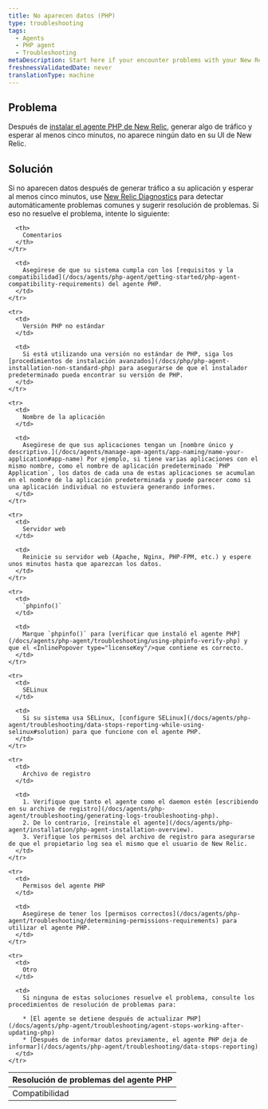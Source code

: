 ```yaml
---
title: No aparecen datos (PHP)
type: troubleshooting
tags:
  - Agents
  - PHP agent
  - Troubleshooting
metaDescription: Start here if your encounter problems with your New Relic PHP agent installation.
freshnessValidatedDate: never
translationType: machine
---
```


## Problema

Después de [instalar el agente PHP de New Relic](/docs/agents/php-agent/installation/php-agent-installation-overview), generar algo de tráfico y esperar al menos cinco minutos, no aparece ningún dato en su UI de New Relic.

## Solución

Si no aparecen datos después de generar tráfico a su aplicación y esperar al menos cinco minutos, use [New Relic Diagnostics](/docs/agents/manage-apm-agents/troubleshooting/new-relic-diagnostics) para detectar automáticamente problemas comunes y sugerir resolución de problemas. Si eso no resuelve el problema, intente lo siguiente:

<table>
  <thead>
    <tr>
      <th>
        Resolución de problemas del agente PHP
      </th>

      <th>
        Comentarios
      </th>
    </tr>
  </thead>

  <tbody>
    <tr>
      <td>
        Compatibilidad
      </td>

      <td>
        Asegúrese de que su sistema cumpla con los [requisitos y la compatibilidad](/docs/agents/php-agent/getting-started/php-agent-compatibility-requirements) del agente PHP.
      </td>
    </tr>

    <tr>
      <td>
        Versión PHP no estándar
      </td>

      <td>
        Si está utilizando una versión no estándar de PHP, siga los [procedimientos de instalación avanzados](/docs/php/php-agent-installation-non-standard-php) para asegurarse de que el instalador predeterminado pueda encontrar su versión de PHP.
      </td>
    </tr>

    <tr>
      <td>
        Nombre de la aplicación
      </td>

      <td>
        Asegúrese de que sus aplicaciones tengan un [nombre único y descriptivo.](/docs/agents/manage-apm-agents/app-naming/name-your-application#app-name) Por ejemplo, si tiene varias aplicaciones con el mismo nombre, como el nombre de aplicación predeterminado `PHP Application`, los datos de cada una de estas aplicaciones se acumulan en el nombre de la aplicación predeterminada y puede parecer como si una aplicación individual no estuviera generando informes.
      </td>
    </tr>

    <tr>
      <td>
        Servidor web
      </td>

      <td>
        Reinicie su servidor web (Apache, Nginx, PHP-FPM, etc.) y espere unos minutos hasta que aparezcan los datos.
      </td>
    </tr>

    <tr>
      <td>
        `phpinfo()`
      </td>

      <td>
        Marque `phpinfo()` para [verificar que instaló el agente PHP](/docs/agents/php-agent/troubleshooting/using-phpinfo-verify-php) y que el <InlinePopover type="licenseKey"/>que contiene es correcto.
      </td>
    </tr>

    <tr>
      <td>
        SELinux
      </td>

      <td>
        Si su sistema usa SELinux, [configure SELinux](/docs/agents/php-agent/troubleshooting/data-stops-reporting-while-using-selinux#solution) para que funcione con el agente PHP.
      </td>
    </tr>

    <tr>
      <td>
        Archivo de registro
      </td>

      <td>
        1. Verifique que tanto el agente como el daemon estén [escribiendo en su archivo de registro](/docs/agents/php-agent/troubleshooting/generating-logs-troubleshooting-php).
        2. De lo contrario, [reinstale el agente](/docs/agents/php-agent/installation/php-agent-installation-overview).
        3. Verifique los permisos del archivo de registro para asegurarse de que el propietario log sea el mismo que el usuario de New Relic.
      </td>
    </tr>

    <tr>
      <td>
        Permisos del agente PHP
      </td>

      <td>
        Asegúrese de tener los [permisos correctos](/docs/agents/php-agent/troubleshooting/determining-permissions-requirements) para utilizar el agente PHP.
      </td>
    </tr>

    <tr>
      <td>
        Otro
      </td>

      <td>
        Si ninguna de estas soluciones resuelve el problema, consulte los procedimientos de resolución de problemas para:

        * [El agente se detiene después de actualizar PHP](/docs/agents/php-agent/troubleshooting/agent-stops-working-after-updating-php)
        * [Después de informar datos previamente, el agente PHP deja de informar](/docs/agents/php-agent/troubleshooting/data-stops-reporting)
      </td>
    </tr>
  </tbody>
</table>
